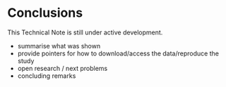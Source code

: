 # Conclusions

::: {.callout-note}
This Technical Note is still under active development.

* summarise what was shown
* provide pointers for how to download/access the data/reproduce the study
* open research / next problems
* concluding remarks
:::